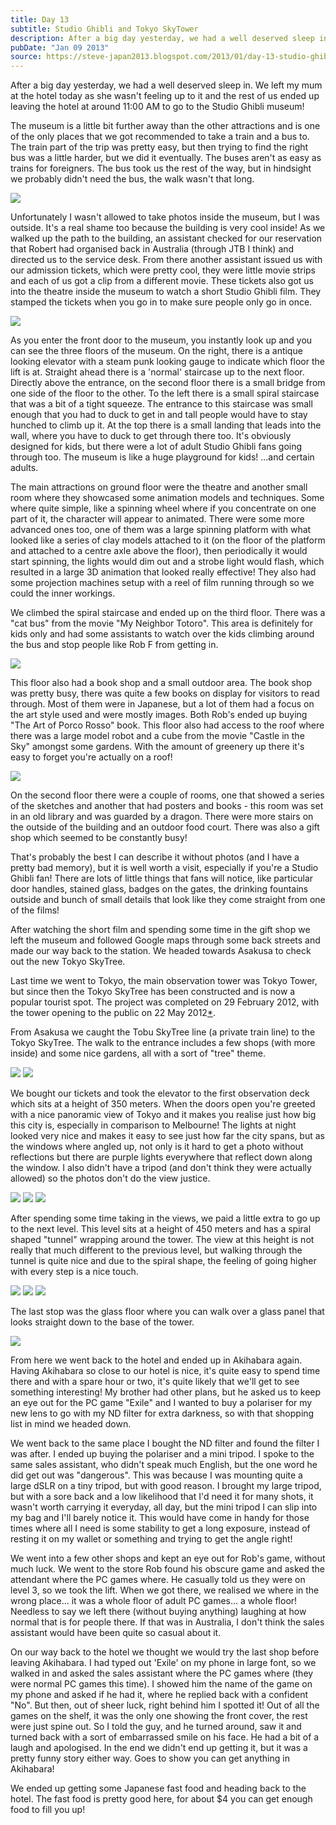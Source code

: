 ```yaml
---
title: Day 13
subtitle: Studio Ghibli and Tokyo SkyTower
description: After a big day yesterday, we had a well deserved sleep in. We left my mum at the hotel today as she wasn't feeling up to it and the rest o...
pubDate: "Jan 09 2013"
source: https://steve-japan2013.blogspot.com/2013/01/day-13-studio-ghibli-and-tokyo-skytower.html
---
```



After a big day yesterday, we had a well deserved sleep in. We left my mum at the hotel today as she wasn't feeling up to it and the rest of us ended up leaving the hotel at around 11:00 AM to go to the Studio Ghibli museum!

The museum is a little bit further away than the other attractions and is one of the only places that we got recommended to take a train and a bus to. The train part of the trip was pretty easy, but then trying to find the right bus was a little harder, but we did it eventually. The buses aren't as easy as trains for foreigners. The bus took us the rest of the way, but in hindsight we probably didn't need the bus, the walk wasn't that long.

<Img originalAspectRatio src="2012-japan/r14zclscedipf4kgwgc1.jpg" />

Unfortunately I wasn't allowed to take photos inside the museum, but I was outside. It's a real shame too because the building is very cool inside! As we walked up the path to the building, an assistant checked for our reservation that Robert had organised back in Australia (through JTB I think) and directed us to the service desk. From there another assistant issued us with our admission tickets, which were pretty cool, they were little movie strips and each of us got a clip from a different movie. These tickets also got us into the theatre inside the museum to watch a short Studio Ghibli film. They stamped the tickets when you go in to make sure people only go in once.

<Img originalAspectRatio src="2012-japan/fiuc4wznfskhp1whand4.jpg" />

As you enter the front door to the museum, you instantly look up and you can see the three floors of the museum. On the right, there is a antique looking elevator with a steam punk looking gauge to indicate which floor the lift is at. Straight ahead there is a 'normal' staircase up to the next floor. Directly above the entrance, on the second floor there is a small bridge from one side of the floor to the other. To the left there is a small spiral staircase that was a bit of a tight squeeze. The entrance to this staircase was small enough that you had to duck to get in and tall people would have to stay hunched to climb up it. At the top there is a small landing that leads into the wall, where you have to duck to get through there too. It's obviously designed for kids, but there were a lot of adult Studio Ghibli fans going through too. The museum is like a huge playground for kids! ...and certain adults.

The main attractions on ground floor were the theatre and another small room where they showcased some animation models and techniques. Some where quite simple, like a spinning wheel where if you concentrate on one part of it, the character will appear to animated. There were some more advanced ones too, one of them was a large spinning platform with what looked like a series of clay models attached to it (on the floor of the platform and attached to a centre axle above the floor), then periodically it would start spinning, the lights would dim out and a strobe light would flash, which resulted in a large 3D animation that looked really effective! They also had some projection machines setup with a reel of film running through so we could the inner workings.

We climbed the spiral staircase and ended up on the third floor. There was a "cat bus" from the movie "My Neighbor Totoro". This area is definitely for kids only and had some assistants to watch over the kids climbing around the bus and stop people like Rob F from getting in.

<Img originalAspectRatio src="2012-japan/wmfxgpvtso5ogfhuejuh.jpg" />

This floor also had a book shop and a small outdoor area. The book shop was pretty busy, there was quite a few books on display for visitors to read through. Most of them were in Japanese, but a lot of them had a focus on the art style used and were mostly images. Both Rob's ended up buying "The Art of Porco Rosso" book. This floor also had access to the roof where there was a large model robot and a cube from the movie "Castle in the Sky" amongst some gardens. With the amount of greenery up there it's easy to forget you're actually on a roof!

<Img originalAspectRatio src="2012-japan/mvejwtpjaw1akq3iakl8.jpg" />

On the second floor there were a couple of rooms, one that showed a series of the sketches and another that had posters and books - this room was set in an old library and was guarded by a dragon. There were more stairs on the outside of the building and an outdoor food court. There was also a gift shop which seemed to be constantly busy!

That's probably the best I can describe it without photos (and I have a pretty bad memory), but it is well worth a visit, especially if you're a Studio Ghibli fan! There are lots of little things that fans will notice, like particular door handles, stained glass, badges on the gates, the drinking fountains outside and bunch of small details that look like they come straight from one of the films!

After watching the short film and spending some time in the gift shop we left the museum and followed Google maps through some back streets and made our way back to the station. We headed towards Asakusa to check out the new Tokyo SkyTree.

Last time we went to Tokyo, the main observation tower was Tokyo Tower, but since then the Tokyo SkyTree has been constructed and is now a popular tourist spot. The project was completed on 29 February 2012, with the tower opening to the public on 22 May 2012[\*](https://en.wikipedia.org/wiki/Tokyo_Skytree).

From Asakusa we caught the Tobu SkyTree line (a private train line) to the Tokyo SkyTree. The walk to the entrance includes a few shops (with more inside) and some nice gardens, all with a sort of "tree" theme.

<Grid>
  <Img src="2012-japan/zmekinpmgwaptzfvrzxk.jpg" />
  <Img src="2012-japan/vnuxuyvdergfe1s9dxfp.jpg" />
</Grid>

We bought our tickets and took the elevator to the first observation deck which sits at a height of 350 meters. When the doors open you're greeted with a nice panoramic view of Tokyo and it makes you realise just how big this city is, especially in comparison to Melbourne! The lights at night looked very nice and makes it easy to see just how far the city spans, but as the windows where angled up, not only is it hard to get a photo without reflections but there are purple lights everywhere that reflect down along the window. I also didn't have a tripod (and don't think they were actually allowed) so the photos don't do the view justice.

<Grid>
  <Img src="2012-japan/bnmyztvz03e9kse9xwkb.jpg" />
  <Img src="2012-japan/tygfqrl0p61gvbdud8jx.jpg" />
  <Img src="2012-japan/xdrey76jzkswldbe0vgf" />
</Grid>

After spending some time taking in the views, we paid a little extra to go up to the next level. This level sits at a height of 450 meters and has a spiral shaped "tunnel" wrapping around the tower. The view at this height is not really that much different to the previous level, but walking through the tunnel is quite nice and due to the spiral shape, the feeling of going higher with every step is a nice touch.

<Grid>
  <Img src="2012-japan/sv3vb7f8ds2pzfknjgex" />
  <Img src="2012-japan/w51inqnv51trykdjl2pu" />
  <Img src="2012-japan/mjnc9sxljoaivyh8t3wg" />
</Grid>

The last stop was the glass floor where you can walk over a glass panel that looks straight down to the base of the tower.

<Img originalAspectRatio src="2012-japan/zixl3itm7od3bbecbs32" />

From here we went back to the hotel and ended up in Akihabara again. Having Akihabara so close to our hotel is nice, it's quite easy to spend time there and with a spare hour or two, it's quite likely that we'll get to see something interesting! My brother had other plans, but he asked us to keep an eye out for the PC game "Exile" and I wanted to buy a polariser for my new lens to go with my ND filter for extra darkness, so with that shopping list in mind we headed down.

We went back to the same place I bought the ND filter and found the filter I was after. I ended up buying the polariser and a mini tripod. I spoke to the same sales assistant, who didn't speak much English, but the one word he did get out was "dangerous". This was because I was mounting quite a large dSLR on a tiny tripod, but with good reason. I brought my large tripod, but with a sore back and a low likelihood that I'd need it for many shots, it wasn't worth carrying it everyday, all day, but the mini tripod I can slip into my bag and I'll barely notice it. This would have come in handy for those times where all I need is some stability to get a long exposure, instead of resting it on my wallet or something and trying to get the angle right!

We went into a few other shops and kept an eye out for Rob's game, without much luck. We went to the store Rob found his obscure game and asked the attendant where the PC games where. He casually told us they were on level 3, so we took the lift. When we got there, we realised we where in the wrong place... it was a whole floor of adult PC games... a whole floor! Needless to say we left there (without buying anything) laughing at how normal that is for people there. If that was in Australia, I don't think the sales assistant would have been quite so casual about it.

On our way back to the hotel we thought we would try the last shop before leaving Akihabara. I had typed out 'Exile' on my phone in large font, so we walked in and asked the sales assistant where the PC games where (they were normal PC games this time). I showed him the name of the game on my phone and asked if he had it, where he replied back with a confident "No". But then, out of sheer luck, right behind him I spotted it! Out of all the games on the shelf, it was the only one showing the front cover, the rest were just spine out. So I told the guy, and he turned around, saw it and turned back with a sort of embarrassed smile on his face. He had a bit of a laugh and apologised. In the end we didn't end up getting it, but it was a pretty funny story either way. Goes to show you can get anything in Akihabara!

We ended up getting some Japanese fast food and heading back to the hotel. The fast food is pretty good here, for about $4 you can get enough food to fill you up!
